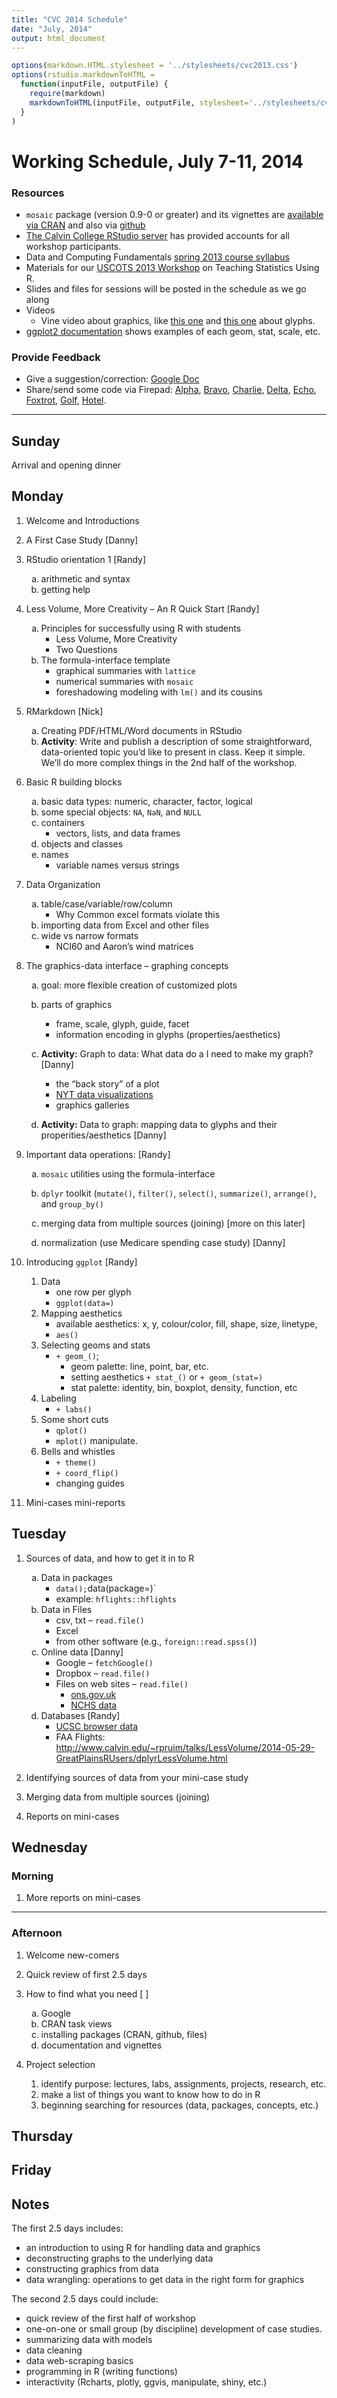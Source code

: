 ```yaml
---
title: "CVC 2014 Schedule"
date: "July, 2014"
output: html_document
---
```



```r
options(markdown.HTML.stylesheet = '../stylesheets/cvc2013.css')
options(rstudio.markdownToHTML =
  function(inputFile, outputFile) {     
    require(markdown)
    markdownToHTML(inputFile, outputFile, stylesheet='../stylesheets/cvc2013.css')  
  }
)
```
<script src="https://ajax.googleapis.com/ajax/libs/jquery/1.7.1/jquery.min.js"></script>
<script src="../javascripts/main.js"></script>


Working Schedule, July 7-11, 2014 
========================================================

### Resources
* `mosaic` package (version 0.9-0 or greater) and its vignettes are [available via CRAN](http://cran.r-project.org/web/packages/mosaic/index.html) and also via [github](https://github.com/rpruim/mosaic)
* [The Calvin College RStudio server](http://acc.calvin.edu) has provided accounts for 
all workshop participants.
* Data and Computing Fundamentals [spring 2013 course syllabus](http://htmlpreview.github.io/?https://github.com/dtkaplan/DataAndComputingFundamentals/blob/master/Spring2013/syllabus2013.html)
* Materials for our [USCOTS 2013 Workshop](http://uscots2013.mosaic-web.org/Workshop) on
Teaching Statistics Using R.
* Slides and files for sessions will be posted in the schedule as we go along
* Videos
    * Vine video about graphics, like [this one](https://vine.co/v/MI5DM173wWz) and [this one](https://vine.co/v/MI5EWixM65A) about glyphs.
* [ggplot2 documentation](http://docs.ggplot2.org/current/) shows 
examples of each geom, stat, scale, etc.

### Provide Feedback
* Give a suggestion/correction: [Google Doc](https://docs.google.com/document/d/1eEwaMvxahJJ2YuFFWgUEmgBj58umwvMwf_GXnsp9Yc0/edit?usp=sharing)  
* Share/send some code via Firepad:  [Alpha](http://www.mosaic-web.org/go/firepad/examples/codeCOMP121.html#-alpharIwB7uaxo82e5QET), [Bravo](http://www.mosaic-web.org/go/firepad/examples/codeCOMP121.html#-bravoIwB7uaxo82e5QET), [Charlie](http://www.mosaic-web.org/go/firepad/examples/codeCOMP121.html#-charlieIwB7uaxo82e5QET), [Delta](http://www.mosaic-web.org/go/firepad/examples/codeCOMP121.html#-deltaIwB7uaxo82e5QET), [Echo](http://www.mosaic-web.org/go/firepad/examples/codeCOMP121.html#-echoIwB7uaxo82e5QET), [Foxtrot](http://www.mosaic-web.org/go/firepad/examples/codeCOMP121.html#-foxtrotIwB7uaxo82e5QET), [Golf](http://www.mosaic-web.org/go/firepad/examples/codeCOMP121.html#-golfIwB7uaxo82e5QET), [Hotel](http://www.mosaic-web.org/go/firepad/examples/codeCOMP121.html#-hotelIwB7uaxo82e5QET).  


--------------------------

## Sunday

Arrival and opening dinner

## Monday

1. Welcome and Introductions

#. A First Case Study [Danny]

#. RStudio orientation 1 [Randy]
    a. arithmetic and syntax
    #. getting help
    

#. Less Volume, More Creativity -- An R Quick Start [Randy]
    a. Principles for successfully using R with students
        * Less Volume, More Creativity 
        * Two Questions
    
    #. The formula-interface template
        * graphical summaries with `lattice`
        * numerical summaries with `mosaic`
        * foreshadowing modeling with `lm()` and its cousins

#. RMarkdown [Nick]
    a. Creating PDF/HTML/Word documents in RStudio
    #. **Activity**: Write and publish a description of some straightforward, data-oriented topic you'd like to present in class.  Keep it simple.  We'll do more complex things in the 2nd half of the workshop.
    
#. Basic R building blocks
    a. basic data types: numeric, character, factor, logical
    #. some special objects: `NA`,  `NaN`, and `NULL`
    #. containers
        * vectors, lists, and data frames
    #. objects and classes
    #. names
        * variable names versus strings
    
#. Data Organization
    a. table/case/variable/row/column
        * Why Common excel formats violate this
    b. importing data from Excel and other files
    #. wide vs narrow formats
        * NCI60 and Aaron's wind matrices

#. The graphics-data interface -- graphing concepts
    a. goal: more flexible creation of customized plots
    
    #. parts of graphics
        * frame, scale, glyph, guide, facet
        * information encoding in glyphs (properties/aesthetics)
    
    #. **Activity:** Graph to data: What data do a I need to make my graph? [Danny]
        * the "back story" of a plot
        * [NYT data visualizations](http://www.nytimes.com/newsgraphics/2013/12/30/year-in-interactive-storytelling/#dataviz)
        * graphics galleries
    
    #. **Activity:** Data to graph: mapping data to glyphs and their properities/aesthetics [Danny]
    
#. Important data operations: [Randy]
    a. `mosaic` utilities using the formula-interface
    #. `dplyr` toolkit (`mutate()`, `filter()`, `select()`, `summarize()`, `arrange()`, 
        and `group_by()`
    #. merging data from multiple sources (joining) [more on this later]
    
    #. normalization (use Medicare spending case study) [Danny]
        
#. Introducing `ggplot` [Randy]
    #. Data 
        * one row per glyph
        * `ggplot(data=)`
    #. Mapping aesthetics 
        * available aesthetics: x, y, colour/color, fill, shape, size, linetype,
        * `aes()`
    #. Selecting geoms and stats
        * `+ geom_()`; 
            * geom palette: line, point, bar, etc.
            * setting aesthetics
        `+ stat_()` or `+ geom_(stat=)`
            * stat palette: identity, bin, boxplot, density, function, etc
    #. Labeling
        * `+ labs()`
    #. Some short cuts
        * `qplot()`
        * `mplot()` manipulate.
    #. Bells and whistles
        * `+ theme()`
        * `+ coord_flip()`
        * changing guides
    
#. Mini-cases mini-reports

## Tuesday

1. Sources of data, and how to get it in to R
    a. Data in packages
        * `data(); `data(package=)`
        * example: `hflights::hflights`
        
    #. Data in Files
        * csv, txt -- `read.file()`
        * Excel
        * from other software (e.g., `foreign::read.spss()`) 
      
    #. Online data [Danny]
        * Google -- `fetchGoogle()`
        * Dropbox -- `read.file()`
        * Files on web sites -- `read.file()`
            * [ons.gov.uk](http://www.ons.gov.uk/ons/datasets-and-tables)
            * [NCHS data](http://www.cdc.gov/nchs/data_access)
        
    #. Databases [Randy]
        * [UCSC browser data](https://genome.ucsc.edu/goldenPath/help/mysql.html)
        * FAA Flights: <http://www.calvin.edu/~rpruim/talks/LessVolume/2014-05-29-GreatPlainsRUsers/dplyrLessVolume.html>
        
#. Identifying sources of data from your mini-case study

#. Merging data from multiple sources (joining)
    
#. Reports on mini-cases 

## Wednesday 

### Morning

#. More reports on mini-cases 

--------------------------

### Afternoon

1. Welcome new-comers

#. Quick review of first 2.5 days

#. How to find what you need [ ]
    a. Google
    #. CRAN task views
    #. installing packages (CRAN, github, files)
    #. documentation and vignettes
    
#. Project selection
    #. identify purpose: lectures, labs, assignments, projects, research, etc.
    #. make a list of things you want to know how to do in R
    #. beginning searching for resources (data, packages, concepts, etc.)

## Thursday


## Friday 


## Notes

The first 2.5 days includes:

* an introduction to using R for handling data and graphics
* deconstructing graphs to the underlying data
* constructing graphics from data
* data wrangling: operations to get data in the right form for graphics

The second 2.5 days could include:

* quick review of the first half of workshop
* one-on-one or small group (by discipline) development of case studies.
* summarizing data with models
* data cleaning
* data web-scraping basics 
* programming in R (writing functions)
* interactivity (Rcharts, plotly, ggvis, manipulate, shiny, etc.)

